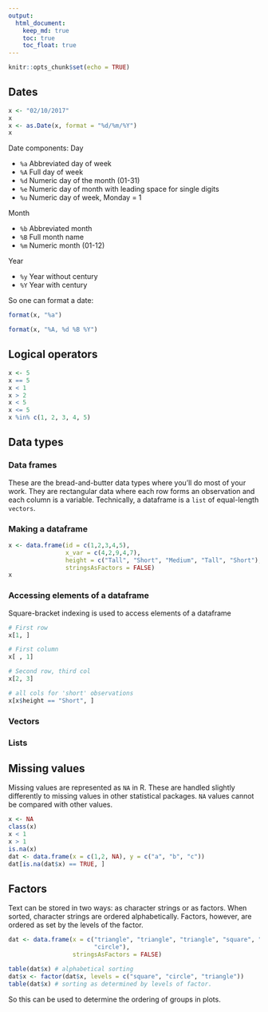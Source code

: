 ```yaml
---
output:
  html_document:
    keep_md: true
    toc: true
    toc_float: true
---
```


```r
knitr::opts_chunk$set(echo = TRUE)
```

## Dates

```r
x <- "02/10/2017"
x
x <- as.Date(x, format = "%d/%m/%Y")
x
```

Date components:
Day

 * `%a` Abbreviated day of week
 * `%A` Full day of week
 * `%d` Numeric day of the month (01-31)
 * `%e` Numeric day of month with leading space for single digits
 * `%u` Numeric day of week, Monday = 1
 
Month 

 * `%b` Abbreviated month
 * `%B` Full month name
 * `%m` Numeric month (01-12)

Year

 * `%y` Year without century
 * `%Y` Year with century
 
So one can format a date:

```r
format(x, "%a")

format(x, "%A, %d %B %Y")
```

## Logical operators

```r
x <- 5
x == 5
x < 1
x > 2
x < 5
x <= 5
x %in% c(1, 2, 3, 4, 5)
```

## Data types

### Data frames

These are the bread-and-butter data types where you'll do most of your work. 
They are rectangular data where each row forms an observation and each column is a variable. 
Technically, a dataframe is a `list` of equal-length `vectors`. 

### Making a dataframe

```r
x <- data.frame(id = c(1,2,3,4,5),
                x_var = c(4,2,9,4,7), 
                height = c("Tall", "Short", "Medium", "Tall", "Short"), 
                stringsAsFactors = FALSE)
x
```

### Accessing elements of a dataframe

Square-bracket indexing is used to access elements of a dataframe


```r
# First row
x[1, ]

# First column
x[ , 1]

# Second row, third col
x[2, 3]

# all cols for 'short' observations
x[x$height == "Short", ]
```

### Vectors

### Lists

## Missing values

Missing values are represented as `NA` in R. 
These are handled slightly differently to missing values in other statistical packages. 
`NA` values cannot be compared with other values.

```r
x <- NA
class(x)
x < 1
x > 1
is.na(x)
dat <- data.frame(x = c(1,2, NA), y = c("a", "b", "c"))
dat[is.na(dat$x) == TRUE, ]
```

## Factors

Text can be stored in two ways: as character strings or as factors. 
When sorted, character strings are ordered alphabetically. 
Factors, however, are ordered as set by the levels of the factor. 

```r
dat <- data.frame(x = c("triangle", "triangle", "triangle", "square", "square",
                        "circle"), 
                  stringsAsFactors = FALSE)

table(dat$x) # alphabetical sorting
dat$x <- factor(dat$x, levels = c("square", "circle", "triangle"))
table(dat$x) # sorting as determined by levels of factor.
```

So this can be used to determine the ordering of groups in plots. 